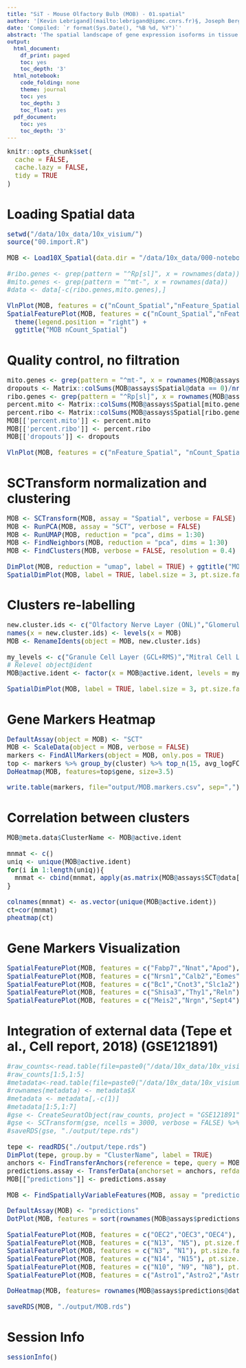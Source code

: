 ```yaml
---
title: "SiT - Mouse Olfactory Bulb (MOB) - 01.spatial"
author: '[Kevin Lebrigand](mailto:lebrigand@ipmc.cnrs.fr)§, Joseph Bergenstråhle §, Kim Thrane §, Annelie Mollbrink, Pascal Barbry, Rainer Waldmann and Joakim Lundeberg'
date: 'Compiled: `r format(Sys.Date(), "%B %d, %Y")`'
abstract: 'The spatial landscape of gene expression isoforms in tissue sections.'
output:
  html_document:
    df_print: paged
    toc: yes
    toc_depth: '3'
  html_notebook:
    code_folding: none
    theme: journal
    toc: yes
    toc_depth: 3
    toc_float: yes
  pdf_document:
    toc: yes
    toc_depth: '3'
---
```


<style type="text/css">

body, td {
   font-size: 15px;
}
code.r{
  font-size: 15px;
}
pre {
  font-size: 15px
}
</style>

```r
knitr::opts_chunk$set(
  cache = FALSE,
  cache.lazy = FALSE,
  tidy = TRUE
)
```

# Loading Spatial data

```r

setwd("/data/10x_data/10x_visium/")
source("00.import.R")

MOB <- Load10X_Spatial(data.dir = "/data/10x_data/000-notebooks/visium/164315-visium-ob")

#ribo.genes <- grep(pattern = "^Rp[sl]", x = rownames(data))
#mito.genes <- grep(pattern = "^mt-", x = rownames(data))
#data <- data[-c(ribo.genes,mito.genes),]

VlnPlot(MOB, features = c("nCount_Spatial","nFeature_Spatial"), pt.size = 0.1) + NoLegend() + ggtitle("MOB nCount_Spatial")
SpatialFeaturePlot(MOB, features = c("nCount_Spatial","nFeature_Spatial"), max.cutoff = 30000, pt.size.factor = 1.6) + 
  theme(legend.position = "right") + 
  ggtitle("MOB nCount_Spatial")

```

# Quality control, no filtration

```r

mito.genes <- grep(pattern = "^mt-", x = rownames(MOB@assays$Spatial), value = TRUE)
dropouts <- Matrix::colSums(MOB@assays$Spatial@data == 0)/nrow(MOB@assays$Spatial)
ribo.genes <- grep(pattern = "^Rp[sl]", x = rownames(MOB@assays$Spatial), value = TRUE)
percent.mito <- Matrix::colSums(MOB@assays$Spatial[mito.genes, ])/Matrix::colSums(MOB@assays$Spatial)
percent.ribo <- Matrix::colSums(MOB@assays$Spatial[ribo.genes, ])/Matrix::colSums(MOB@assays$Spatial)
MOB[['percent.mito']] <- percent.mito
MOB[['percent.ribo']] <- percent.ribo
MOB[['dropouts']] <- dropouts

VlnPlot(MOB, features = c("nFeature_Spatial", "nCount_Spatial","dropouts","percent.ribo","percent.mito"), ncol=5, cols = "lightsteelblue3") + ggtitle("MOB")

```

# SCTransform normalization and clustering

```r

MOB <- SCTransform(MOB, assay = "Spatial", verbose = FALSE)
MOB <- RunPCA(MOB, assay = "SCT", verbose = FALSE)
MOB <- RunUMAP(MOB, reduction = "pca", dims = 1:30)
MOB <- FindNeighbors(MOB, reduction = "pca", dims = 1:30)
MOB <- FindClusters(MOB, verbose = FALSE, resolution = 0.4)

DimPlot(MOB, reduction = "umap", label = TRUE) + ggtitle("MOB")
SpatialDimPlot(MOB, label = TRUE, label.size = 3, pt.size.factor = 3) + ggtitle("MOB")

```

# Clusters re-labelling

```r

new.cluster.ids <- c("Olfactory Nerve Layer (ONL)","Glomerular Layer (GL)","Granule Cell Layer (GCL+RMS)","Outer plexiform Layer (EPL)","Mitral Cell Layer (MCL)")
names(x = new.cluster.ids) <- levels(x = MOB)
MOB <- RenameIdents(object = MOB, new.cluster.ids)

my_levels <- c("Granule Cell Layer (GCL+RMS)","Mitral Cell Layer (MCL)","Outer plexiform Layer (EPL)","Glomerular Layer (GL)","Olfactory Nerve Layer (ONL)")
# Relevel object@ident
MOB@active.ident <- factor(x = MOB@active.ident, levels = my_levels)

SpatialDimPlot(MOB, label = TRUE, label.size = 3, pt.size.factor =3) + ggtitle("MOB")

```

# Gene Markers Heatmap

```r

DefaultAssay(object = MOB) <- "SCT"
MOB <- ScaleData(object = MOB, verbose = FALSE)
markers <- FindAllMarkers(object = MOB, only.pos = TRUE)
top <- markers %>% group_by(cluster) %>% top_n(15, avg_logFC)
DoHeatmap(MOB, features=top$gene, size=3.5)

write.table(markers, file="output/MOB.markers.csv", sep=",")

```

# Correlation between clusters

```r

MOB@meta.data$ClusterName <- MOB@active.ident

mnmat <- c()
uniq <- unique(MOB@active.ident)
for(i in 1:length(uniq)){
  mnmat <- cbind(mnmat, apply(as.matrix(MOB@assays$SCT@data[, MOB@meta.data$ClusterName==uniq[i]]), 1, mean))
}

colnames(mnmat) <- as.vector(unique(MOB@active.ident))
ct=cor(mnmat)
pheatmap(ct)

```

# Gene Markers Visualization

```r

SpatialFeaturePlot(MOB, features = c("Fabp7","Nnat","Apod"), ncol=3, pt.size.factor =2)
SpatialFeaturePlot(MOB, features = c("Nrsn1","Calb2","Eomes"), ncol=3, pt.size.factor =2)
SpatialFeaturePlot(MOB, features = c("Bc1","Cnot3","Slc1a2"), ncol=3, pt.size.factor =2)
SpatialFeaturePlot(MOB, features = c("Shisa3","Thy1","Reln"), ncol=3, pt.size.factor =2)
SpatialFeaturePlot(MOB, features = c("Meis2","Nrgn","Sept4"), ncol=3, pt.size.factor =2)

```

# Integration of external data (Tepe et al., Cell report, 2018) (GSE121891)

```r

#raw_counts<-read.table(file=paste0("/data/10x_data/10x_visium/ressources/","GSE121891_OB_6_runs_processed_seurat.dge.csv"),sep=",")
#raw_counts[1:5,1:5]
#metadata<-read.table(file=paste0("/data/10x_data/10x_visium/ressources/","GSE121891_OB_metaData_seurat.csv"),sep=",", header=TRUE)
#rownames(metadata) <- metadata$X
#metadata <- metadata[,-c(1)]
#metadata[1:5,1:7]
#gse <- CreateSeuratObject(raw_counts, project = "GSE121891", assay = "RNA", meta.data = metadata)
#gse <- SCTransform(gse, ncells = 3000, verbose = FALSE) %>% RunPCA(verbose = FALSE) %>% RunUMAP(dims = 1:30)
#saveRDS(gse, "./output/tepe.rds")

tepe <- readRDS("./output/tepe.rds")
DimPlot(tepe, group.by = "ClusterName", label = TRUE)
anchors <- FindTransferAnchors(reference = tepe, query = MOB, normalization.method = "SCT")
predictions.assay <- TransferData(anchorset = anchors, refdata = tepe$ClusterName, prediction.assay = TRUE,  weight.reduction = MOB[["pca"]])
MOB[["predictions"]] <- predictions.assay

MOB <- FindSpatiallyVariableFeatures(MOB, assay = "predictions", features = rownames(MOB@assays$predictions@data), r.metric = 5, slot = "data", selection.method = "markvariogram")

DefaultAssay(MOB) <- "predictions"
DotPlot(MOB, features = sort(rownames(MOB@assays$predictions@data))) + RotatedAxis()

SpatialFeaturePlot(MOB, features = c("OEC2","OEC3","OEC4"), pt.size.factor = 1, ncol = 3, alpha = c(0.1, 1))
SpatialFeaturePlot(MOB, features = c("N13", "N5"), pt.size.factor = 1, ncol = 3, alpha = c(0.1, 1))
SpatialFeaturePlot(MOB, features = c("N3", "N1"), pt.size.factor = 1, ncol = 3, alpha = c(0.1, 1))
SpatialFeaturePlot(MOB, features = c("N14", "N15"), pt.size.factor = 1, ncol = 3, alpha = c(0.1, 1))
SpatialFeaturePlot(MOB, features = c("N10", "N9", "N8"), pt.size.factor = 1, ncol = 3, alpha = c(0.1, 1))
SpatialFeaturePlot(MOB, features = c("Astro1","Astro2","Astro3"), pt.size.factor = 1, ncol = 3, alpha = c(0.1, 1))

DoHeatmap(MOB, features= rownames(MOB@assays$predictions@data), size=3.5, slot="data")

saveRDS(MOB, "./output/MOB.rds")

```

# Session Info

```r
sessionInfo()
```

